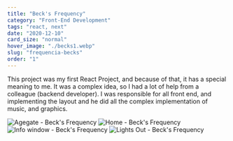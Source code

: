 ```yaml
---
title: "Beck's Frequency"
category: "Front-End Development"
tags: "react, next"
date: "2020-12-10"
card_size: "normal"
hover_image: "./becks1.webp"
slug: "frequencia-becks"
order: "1"
---
```


This project was my first React Project, and because of that, it has a special meaning to me. It was a complex idea, so I had a lot of help from a colleague (backend developer). I was responsible for all front end, and implementing the layout and he did all the complex implementation of music, and graphics.

![Agegate - Beck's Frequency](./becks2.webp)
![Home - Beck's Frequency](./becks1.webp)
![Info window - Beck's Frequency](./becks3.webp)
![Lights Out - Beck's Frequency](./becks4.webp)